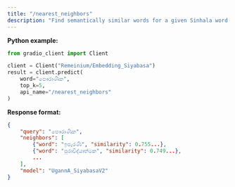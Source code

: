 ```yaml
---
title: "/nearest_neighbors"
description: "Find semantically similar words for a given Sinhala word."
---
```


**Python example:**

```python
from gradio_client import Client

client = Client("Remeinium/Embedding_Siyabasa")
result = client.predict(
    word="පෞරාණික",
    top_k=5,
    api_name="/nearest_neighbors"
)
```

**Response format:**

```json
{
    "query": "පෞරාණික",
    "neighbors": [
        {"word": "ඉපැරණි", "similarity": 0.755...},
        {"word": "පුරාවිද්යාත්මක", "similarity": 0.749...},
        ...
    ],
    "model": "UgannA_SiyabasaV2"
}
```